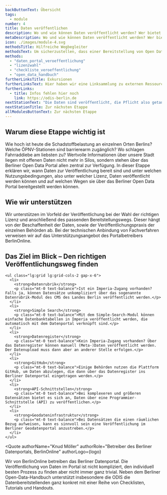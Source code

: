 ```yaml
---
backButtonText: Übersicht
tags:
  - module
number: 4
title: Daten veröffentlichen
description: Wo und wie können Daten veröffentlicht werden? Wer bietet Unterstützung dabei? Und was hat es mit den verschiedenen Lizenzen auf sich?
metaDescription: Wo und wie können Daten veröffentlicht werden? Wer bietet Unterstützung dabei? Und was hat es mit den verschiedenen Lizenzen auf sich?
icon: ./images/module-4.svg
methodsTitle: Hilfreiche Wegbegleiter
methodsText: Um sicherzustellen, dass einer Bereitstellung von Open Data nichts mehr im Wege steht, kann die Veröffentlichungs-Checkliste zu Rate gezogen werden. Für die Veröffentlichung via Datenregister bieten wir ein Videotutorial an. Die Wahl der Lizenz wird durch unser Handout erleichtert.
methods:
  - "daten_portal_veroeffentlichung"
  - "lizenzwahl"
  - "checkliste_veroeffentlichung"
  - "open_data_handbuch"
furtherLinksTitle: Exkursionen
furtherLinksText: Hier haben wir eine Linksammlung zu externen Ressourcen zusammengetragen, die einen noch tieferen Einstieg in die Thematik ermöglichen.
furtherLinks:
  - title: Infos fehlen hier noch
    link: https://odis-berlin.de
nextStationText: "Die Daten sind veröffentlicht, die Pflicht also getan. Jetzt folgt die Kür, für alle die noch einen Schritt weiter gehen wollen: In der letzten Etappe erklären wir, wie offene Daten visualisiert werden können."
nextStationTitle: Zur nächsten Etappe
allModulesButtonText: Zur nächsten Etappe
---
```


## Warum diese Etappe wichtig ist

Wie hoch ist heute die Schadstoffbelastung an einzelnen Orten Berlins? Welche ÖPNV-Stationen sind barrierearm zugänglich? Wo schlagen Fahrraddiebe am liebsten zu? Wertvolle Informationen über unsere Stadt liegen mit offenen Daten nicht mehr in Silos, sondern stehen über das Berliner Open Data Portal allen zentral zur Verfügung. In dieser Etappe erklären wir, wann Daten zur Veröffentlichung bereit sind und unter welchen Nutzungsbedingungen, also unter welcher Lizenz, Daten veröffentlicht werden können und auf welchen Wegen sie über das Berliner Open Data Portal bereitgestellt werden können.

## Wie wir unterstützen

Wir unterstützen im Vorfeld der Veröffentlichung bei der Wahl der richtigen Lizenz und anschließend des passenden Bereitstellungswegs. Dieser hängt von der Beschaffenheit der Daten, sowie der Veröffentlichungspraxis der einzelnen Behörden ab. Bei der technischen Anbindung von Fachverfahren verweisen wir auf das Unterstützungsangebot des Portalbetreibers BerlinOnline.

<TextContentSection class="bg-bg-alt px-4 sm:px-6" largeContainer>
    <h2>Das Ziel im Blick – Den richtigen Veröffentlichungsweg finden</h2>

    <ul class="lg:grid lg:grid-cols-2 gap-x-6">
      <li>
        <strong>Datenrubrik</strong>
        <p class="mt-0 text-balance">Ist ein Imperia-Zugang vorhanden? Falls ja, können Datensätze unkompliziert über das sogenannte Datenrubrik-Modul des CMS des Landes Berlin veröffentlicht werden.</p>
      </li>
      <li>
        <strong>Simple Search</strong>
        <p class="mt-0 text-balance">Mit dem Simple-Search-Modul können einfache Datenbanktabellen in Imperia veröffentlicht werden, die automatisch mit dem Datenportal verknüpft sind.</p>
      </li>
      <li>
        <strong>Datenregister</strong>
        <p class="mt-0 text-balance">Kein Imperia-Zugang vorhanden? Über das Datenregister können manuell (Meta-)Daten veröffentlicht werden. Der Datenupload muss dann aber an anderer Stelle erfolgen.</p>
      </li>
      <li>
        <strong>GitHub</strong>
        <p class="mt-0 text-balance">Einige Behörden nutzen die Plattform GitHub, um Daten abzulegen, die dann über das Datenregister ins Berliner Datenportal eingetragen werden.</p>
      </li>
      <li>
        <strong>API-Schnittstellen</strong>
        <p class="mt-0 text-balance">Bei komplexeren und größeren Datensätzen bietet es sich an, Daten über eine Programmier-Schnittstelle (API) zu veröffentlichen.</p>
      </li>
      <li>
        <strong>Geodateninfrastruktur</strong>
        <p class="mt-0 text-balance">Bei Datensätzen die einen räumlichen Bezug aufweisen, kann es sinnvoll sein eine Veröffentlichung im Berliner Geodatenportal anzustreben.</p>
      </li>
    </ul>

</TextContentSection>


<Quote
  authorName="Knud Möller"
  authorRole="Betreiber des Berliner Datenportals, BerlinOnline"
  authorLogo={logo}
>
  Wir von BerlinOnline betreiben das Berliner Datenportal. Die Veröffentlichung
  von Daten im Portal ist nicht kompliziert, den individuell besten Prozess zu
  finden aber nicht immer ganz trivial. Neben dem Berliner Open-Data-Handbuch
  unterstützt insbesondere die ODIS die Datenbereitstellenden ganz konkret mit
  einer Reihe von Checklisten, Tutorials und Handouts.
</Quote>
